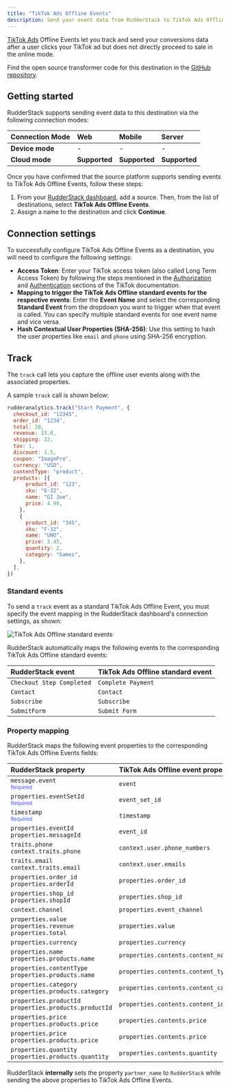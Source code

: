 ```yaml
---
title: "TikTok Ads Offline Events"
description: Send your event data from RudderStack to TikTok Ads Offline Events.
---
```


[TikTok Ads](https://ads.tiktok.com) Offline Events let you track and send your conversions data after a user clicks your TikTok ad but does not directly proceed to sale in the online mode.

Find the open source transformer code for this destination in the <a href="https://github.com/rudderlabs/rudder-transformer/tree/master/src/v0/destinations/tiktok_ads_offline_events">GitHub repository</a>.

## Getting started

RudderStack supports sending event data to this destination via the following <Link to="/destinations/rudderstack-connection-modes/">connection modes</Link>:

| **Connection Mode** | **Web**       | **Mobile**    | **Server**    |
| :------------------ | :------------ | :------------ | :------------ |
| **Device mode**     |  -            | -             | -             |
| **Cloud mode**      | **Supported** | **Supported** | **Supported** |

Once you have confirmed that the source platform supports sending events to TikTok Ads Offline Events, follow these steps:

1. From your [RudderStack dashboard](https://app.rudderstack.com/), add a source. Then, from the list of destinations, select **TikTok Ads Offline Events**.
2. Assign a name to the destination and click **Continue**.

## Connection settings

To successfully configure TikTok Ads Offline Events as a destination, you will need to configure the following settings:

- **Access Token**: Enter your TikTok access token (also called Long Term Access Token) by following the steps mentioned in the [Authorization](https://ads.tiktok.com/marketing_api/docs?id=1738373141733378) and [Authentication](https://ads.tiktok.com/marketing_api/docs?id=1738373164380162) sections of the TikTok documentation.
- **Mapping to trigger the TikTok Ads Offline standard events for the respective events**: Enter the **Event Name** and select the corresponding **Standard Event** from the dropdown you want to trigger when that event is called. You can specify multiple standard events for one event name and vice versa.
- **Hash Contextual User Properties (SHA-256)**: Use this setting to hash the user properties like `email` and `phone` using SHA-256 encryption.

## Track

The <Link to="/event-spec/standard-events/track/">`track`</Link> call lets you capture the offline user events along with the associated properties.

A sample `track` call is shown below:

```javascript
rudderanalytics.track("Start Payment", {
  checkout_id: "12345",
  order_id: "1234",
  total: 20,
  revenue: 15.0,
  shipping: 22,
  tax: 1,
  discount: 1.5,
  coupon: "ImagePro",
  currency: "USD",
  contentType: "product",
  products: [{
      product_id: "123",
      sku: "G-32",
      name: "GI Joe",
      price: 4.99,
    },
    {
      product_id: "345",
      sku: "F-32",
      name: "UNO",
      price: 3.45,
      quantity: 2,
      category: "Games",
    },
  ],
})
```

### Standard events

To send a `track` event as a standard TikTok Ads Offline Event, you must specify the event mapping in the RudderStack  dashboard's <Link to="#connection-settings">connection settings</Link>, as shown: 

<img src="../../assets/event-stream-destinations/tiktok-ads-offline-standard-events.png" alt="TikTok Ads Offline standard events" />

RudderStack automatically maps the following events to the corresponding TikTok Ads Offline standard events:

| RudderStack event | TikTok Ads Offline standard event |
| :------------------------------- | :--------------------------|
| `Checkout Step Completed` | `Complete Payment` |
| `Contact` | `Contact` |
| `Subscribe` | `Subscribe` |
| `SubmitForm` |  `Submit Form` |

### Property mapping

RudderStack maps the following event properties to the corresponding TikTok Ads Offline Events fields:

| RudderStack property | TikTok Ads Offline event property |
| :-------------- | :------------------|
| `message.event` <br/> <span style="color: #4D4DFF;font-size:12px;">Required</span> | `event` |
| `properties.eventSetId` <br/> <span style="color: #4D4DFF;font-size:12px;">Required</span> | `event_set_id` |
| `timestamp` <br/> <span style="color: #4D4DFF;font-size:12px;">Required</span> | `timestamp` |
| `properties.eventId` <br /> `properties.messageId` | `event_id` |
| `traits.phone` <br /> `context.traits.phone` | `context.user.phone_numbers` |
| `traits.email` <br /> `context.traits.email` | `context.user.emails` |
| `properties.order_id` <br /> `properties.orderId` | `properties.order_id` |
| `properties.shop_id` <br /> `properties.shopId` | `properties.shop_id` |
| `context.channel` | `properties.event_channel` |
| `properties.value` <br /> `properties.revenue` <br /> `properties.total` | `properties.value` |
| `properties.currency` | `properties.currency` |
| `properties.name` <br /> `properties.products.name` | `properties.contents.content_name` |
| `properties.contentType` <br /> `properties.products.name` | `properties.contents.content_type` |
| `properties.category` <br /> `properties.products.category` | `properties.contents.content_category` |
| `properties.productId` <br /> `properties.products.productId` | `properties.contents.content_id` |
| `properties.price` <br /> `properties.products.price` | `properties.contents.price` |
| `properties.price` <br /> `properties.products.price` | `properties.contents.price` |
| `properties.quantity` <br /> `properties.products.quantity` | `properties.contents.quantity` |

<div class="infoBlock">
RudderStack <strong>internally</strong> sets the property <code class="inline-code">partner_name</code> to <code class="inline-code">RudderStack</code> while sending the above properties to TikTok Ads Offline Events.
</div>